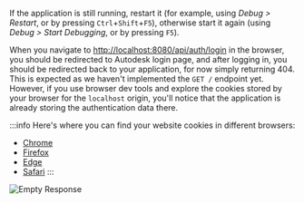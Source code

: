 If the application is still running, restart it (for example, using _Debug > Restart_,
or by pressing `Ctrl`+`Shift`+`F5`), otherwise start it again (using _Debug > Start Debugging_,
or by pressing `F5`).

When you navigate to [http://localhost:8080/api/auth/login](http://localhost:8080/api/auth/login)
in the browser, you should be redirected to Autodesk login page, and after logging in, you should
be redirected back to your application, for now simply returning 404. This is expected as we haven't
implemented the `GET /` endpoint yet. However, if you use browser dev tools and explore the cookies
stored by your browser for the `localhost` origin, you'll notice that the application is already
storing the authentication data there.

:::info
Here's where you can find your website cookies in different browsers:
- [Chrome](https://developer.chrome.com/docs/devtools/storage/sessionstorage/)
- [Firefox](https://developer.mozilla.org/en-US/docs/Tools/Storage_Inspector/Cookies)
- [Edge](https://docs.microsoft.com/en-us/microsoft-edge/devtools-guide-chromium/storage/cookies)
- [Safari](https://developer.apple.com/safari/tools/)
:::

![Empty Response](../../dotnet/auth/empty-response.png)
